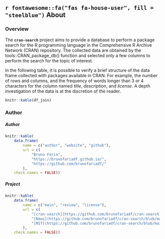 ## `r fontawesome::fa("fas fa-house-user", fill = "steelblue")` About {- .tabset .tabset-pills}

### Overview {-}

The **`cran-search`** project aims to provide a database to perform a package search for the R programming language in the Comprehensive R Archive Network (CRAN) repository. The collected data are obtained by the tools::CRAN_package_db() function and selected only a few columns to perform the search for the topic of interest.

In the following table, it is possible to verify a brief structure of the data frame collected with packages available in CRAN. For example, the number of rows and columns, and the frequency of words longer than 3 or 4 characters for the column named *title*, *description*, and *license*. A depth investigation of the data is at the discretion of the reader.

``` r
knitr::kable(df_join)
```

### Author {-}

##### Author {-}

``` r
knitr::kable(
    data.frame(
        name = c("author", "website", "github"),
        url = c(
            "Bruno Faria",
            "https://brunofariadf.github.io/",
            "https://github.com/brunofariadf/"
        ),
    check.names = FALSE))
```

##### Project {-}

``` r
knitr::kable(
    data.frame(
        name = c("main", "review", "license"),
        url = c(
            "[cran-search](https://github.com/brunofariadf/cran-search)",
            "[News](https://github.com/brunofariadf/cran-search/blob/main/NEWS.md)",
            "[MIT](https://github.com/brunofariadf/cran-search/blob/main/LICENSE)"
        ),
    check.names = FALSE))
```

<!-- - [cran-search](https://github.com/brunofariadf/cran-search)

##### Review {-}

- [News](https://github.com/brunofariadf/cran-search/blob/main/NEWS.md)

##### License {-}

- [MIT](https://github.com/brunofariadf/cran-search/blob/main/LICENSE) -->
